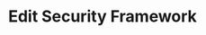 ---
title: Edit Security Framework
sidebarTitle: Edit Framework
openapi: put /api/v1/cyber-assurance/security-frameworks/{id}
---